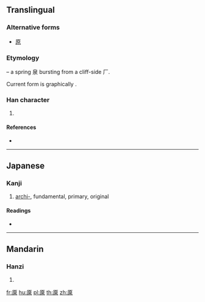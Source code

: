 {{also|原}}
==Translingual==

===Alternative forms===
* [[原]]

===Etymology===
{{liushu|i}} – a spring 泉 bursting from a cliff-side 厂.

Current form is graphically {{Han compound|厂|泉}}.

===Han character===
{{Han char|rn=27|rad=厂|as=09|sn=11|four=|canj=MHAE|ids=⿸厂泉}}

# {{defn|Han|sort=厂09}}

====References====
* {{Han ref|kx=0162.150|dkj=02982|dj=0370.020|hdz=10075.160|uh=53A1|ud=21409}}

----

==Japanese==

===Kanji===
{{ja-kanji|grade=|rs=厂09}}

# [[archi-]], fundamental, primary, original

====Readings====
* {{ja-readings|on=[[げん]] (gen)|kun=}}

----

==Mandarin==

===Hanzi===
{{cmn-hanzi|pin=[[xià]] ([[xia4]]), [[yuán]] ([[yuan2]])|wg=hsia<sup>4</sup>, yüan<sup>2</sup>}}

# {{defn|lang=cmn|sort=厂09}}

[[fr:厡]]
[[hu:厡]]
[[pl:厡]]
[[th:厡]]
[[zh:厡]]